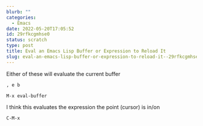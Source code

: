 ```yaml
---
blurb: ""
categories:
  - Emacs
date: 2022-05-20T17:05:52
id: 29rfkcgmhse0
status: scratch
type: post
title: Eval an Emacs Lisp Buffer or Expression to Reload It
slug: eval-an-emacs-lisp-buffer-or-expression-to-reload-it--29rfkcgmhse0
---
```


Either of these will evaluate the current buffer

```bash
, e b
```

```bash
M-x eval-buffer
```


I think this evaluates the expression the point (cursor) is in/on

```bash
C-M-x
```




